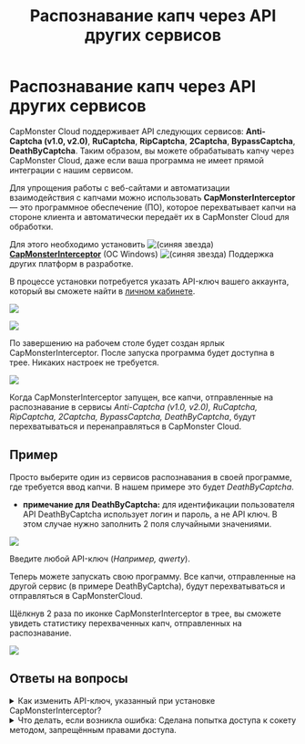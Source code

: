 ﻿---
sidebar_position: 2
sidebar_label: Распознавание капч через API других сервисов
title: "Распознавание капч через API других сервисов"
description: "CapMonster Cloud поддерживает API сервисов - Anti-Captcha (v1.0, v2.0), RuCaptcha, RipCaptcha, 2Captcha, BypassCaptcha, DeathByCaptcha. Таким образом, вы можете разгадывать капчу через CapMonster Cloud, даже если в вашей программе нет интеграции с нашим сервисом."
---


<ArticleHead slug="external-services/external-services" />

# Распознавание капч через API других сервисов
CapMonster Cloud поддерживает API следующих сервисов: **Anti-Captcha (v1.0, v2.0)**, **RuCaptcha**, **RipCaptcha**, **2Captcha**, **BypassCaptcha**, **DeathByCaptcha**. Таким образом, вы можете обрабатывать капчу через CapMonster Cloud, даже если ваша программа не имеет прямой интеграции с нашим сервисом.

Для упрощения работы с веб-сайтами и автоматизации взаимодействия с капчами можно использовать **CapMonsterInterceptor** — это программное обеспечение (ПО), которое перехватывает капчи на стороне клиента и автоматически передаёт их в CapMonster Cloud для обработки.

Для этого необходимо установить ![(синяя звезда)](./images/external-services/Aspose.Words.99efaca6-356f-455c-b8b5-a03b46d29ad6.001.png) [**CapMonsterInterceptor**](https://static.zenno.services/ccl/interceptor.msi) (OC Windows)
![(синяя звезда)](./images/external-services/Aspose.Words.99efaca6-356f-455c-b8b5-a03b46d29ad6.002.png) Поддержка других платформ в разработке.

В процессе установки потребуется указать API-ключ вашего аккаунта, который вы сможете найти в [личном кабинете](https://capmonster.cloud/Dashboard).

![](./images/external-services/Aspose.Words.99efaca6-356f-455c-b8b5-a03b46d29ad6.003.png)

![](./images/external-services/Aspose.Words.99efaca6-356f-455c-b8b5-a03b46d29ad6.004.png) 

По завершению на рабочем столе будет создан ярлык CapMonsterInterceptor. После запуска программа будет доступна в трее. Никаких настроек не требуется.

![](./images/external-services/Aspose.Words.99efaca6-356f-455c-b8b5-a03b46d29ad6.005.png) 

Когда CapMonsterInterceptor запущен, все капчи, отправленные на распознавание в сервисы *Anti-Captcha (v1.0, v2.0), RuCaptcha, RipCaptcha, 2Captcha, BypassCaptcha, DeathByCaptcha*, будут перехватываться и перенаправляться в CapMonster Cloud.

## Пример
Просто выберите один из сервисов распознавания в своей программе, где требуется ввод капчи. В нашем примере это будет *DeathByCaptcha*.

- **примечание для DeathByCaptcha:** для идентификации пользователя API DeathByCaptcha использует логин и пароль, а не API ключ. В этом случае нужно заполнить 2 поля случайными значениями.

![](./images/external-services/Aspose.Words.99efaca6-356f-455c-b8b5-a03b46d29ad6.006.png) 

Введите любой API-ключ (*Например, qwerty*).

Теперь можете запускать свою программу. Все капчи, отправленные на другой сервис (в примере DeathByCaptcha), будут перехватываться и отправляться в CapMonsterCloud. 

Щёлкнув 2 раза по иконке CapMonsterInterceptor в трее, вы сможете увидеть статистику перехваченных капч, отправленных на распознавание.

![](./images/external-services/Aspose.Words.99efaca6-356f-455c-b8b5-a03b46d29ad6.007.png) 


## Ответы на вопросы

<details>
    <summary>Как изменить API-ключ, указанный при установке CapMonsterInterceptor?</summary>

Щелкните 2 раза по иконке CapMonsterInterceptor в трее. В окне программы найдите блок «Settings», замените ключ на новый и нажмите кнопку «Save».

![](./images/external-services/Aspose.Words.99efaca6-356f-455c-b8b5-a03b46d29ad6.009.png) 
</details>

<details>
    <summary>Что делать, если возникла ошибка: Сделана попытка доступа к сокету методом, запрещённым правами доступа.</summary>

![](./images/external-services/Aspose.Words.99efaca6-356f-455c-b8b5-a03b46d29ad6.010.png) 

Если при запуске возникнет ошибка, это означает, что 80 и\или 443 порт занят другим приложением.

Для исправления данной ошибки необходимо завершить процесс, который занимает данные порты.

Запускаем командную строку через меню пуск → поиск → cmd

![](./images/external-services/Aspose.Words.99efaca6-356f-455c-b8b5-a03b46d29ad6.011.png) 

Вводим команду netstat -a -o | findstr :443

Ключ ***-a*** указывает, что нас интересуют все активные подключения, ***-o*** — для каждого из них нужно отобразить *PID* (идентификатор процесса).
**findstr :443** покажет нам только тот процесс, который занимает нужный нам порт.

В правой колонке отобразится PID процесса, как на скриншоте.
Запомните его или запишите.

Открываем диспетчер задач, переходим во вкладку **Подробности**, находим процесс с нужным идентификатором и завершаем задачу.

![](./images/external-services/Aspose.Words.99efaca6-356f-455c-b8b5-a03b46d29ad6.012.png)

</details>
